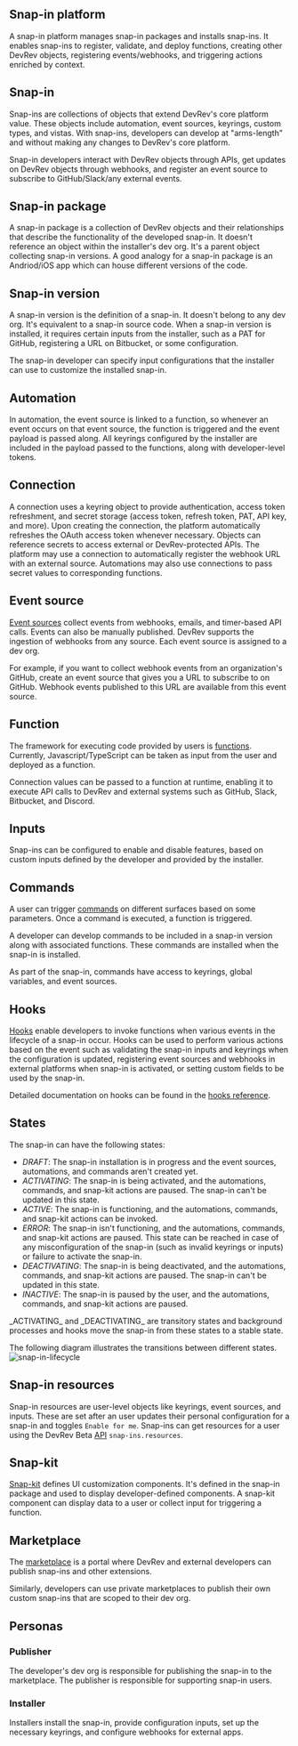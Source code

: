 ## Snap-in platform

A snap-in platform manages snap-in packages and installs snap-ins. It enables snap-ins to register, validate, and deploy functions, creating other DevRev objects, registering events/webhooks, and triggering actions enriched by context.

## Snap-in

Snap-ins are collections of objects that extend DevRev's core platform value. These objects include automation, event sources, keyrings, custom types, and vistas. With snap-ins, developers can develop at "arms-length" and without making any changes to DevRev's core platform.

Snap-in developers interact with DevRev objects through APIs, get updates on DevRev objects through webhooks, and register an event source to subscribe to GitHub/Slack/any external events.

## Snap-in package

A snap-in package is a collection of DevRev objects and their relationships that describe the functionality of the developed snap-in. 
It doesn't reference an object within the installer's dev org. It's a parent object collecting snap-in versions. A good analogy for a snap-in package is an Andriod/iOS app which can house different versions of the code.

## Snap-in version

A snap-in version is the definition of a snap-in. It doesn't belong to any dev org. It's equivalent to a snap-in source code. When a snap-in version is installed, it requires certain inputs from the installer, such as a PAT for GitHub, registering a URL on Bitbucket, or some configuration.

The snap-in developer can specify input configurations that the installer can use to customize the installed snap-in.

## Automation

In automation, the event source is linked to a function, so whenever an event occurs on that event source, the function is triggered and the event payload is passed along. All keyrings configured by the installer are included in the payload passed to the functions, along with developer-level tokens.

## Connection

A connection uses a keyring object to provide authentication, access token refreshment, and secret storage (access token, refresh token, PAT, API key, and more). Upon creating the connection, the platform automatically refreshes the OAuth access token whenever necessary. Objects can reference secrets to access external or DevRev-protected APIs. The platform may use a connection to automatically register the webhook URL with an external source. Automations may also use connections to pass secret values to corresponding functions.

## Event source

[Event sources](/welcome/snap-in-development/references/event-sources) collect events from webhooks, emails, and timer-based API calls. Events can also be manually published. DevRev supports the ingestion of webhooks from any source. Each event source is assigned to a dev org.

For example, if you want to collect webhook events from an organization's GitHub, create an event source that gives you a URL to subscribe to on GitHub. Webhook events published to this URL are available from this event source.

## Function

The framework for executing code provided by users is [functions](/welcome/snap-in-development/references/functions). Currently, Javascript/TypeScript can be taken as input from the user and deployed as a function.

Connection values can be passed to a function at runtime, enabling it to execute API calls to DevRev and external systems such as GitHub, Slack, Bitbucket, and Discord.

## Inputs

Snap-ins can be configured to enable and disable features, based on custom inputs defined by the developer and provided by the installer.

## Commands

A user can trigger [commands](/welcome/snap-in-development/references/commands) on different surfaces based on some parameters. Once a command is executed, a function is triggered.

A developer can develop commands to be included in a snap-in version along with associated functions. These commands are installed when the snap-in is installed.

As part of the snap-in, commands have access to keyrings, global variables, and event sources.

## Hooks

[Hooks](/welcome/snap-in-development/references/hooks) enable developers to invoke functions when various events in the lifecycle of a snap-in occur. Hooks can be used to perform various actions based on the event such as validating the snap-in inputs and keyrings when the configuration is updated, registering event sources and webhooks in external platforms when snap-in is activated, or setting custom fields to be used by the snap-in.

Detailed documentation on hooks can be found in the [hooks reference](/welcome/snap-in-development/references/hooks).

## States

The snap-in can have the following states:

- _DRAFT_: The snap-in installation is in progress and the event sources, automations, and commands aren't created yet.
- _ACTIVATING_: The snap-in is being activated, and the automations, commands, and snap-kit actions are paused. The snap-in can't be updated in this state.
- _ACTIVE_: The snap-in is functioning, and the automations, commands, and snap-kit actions can be invoked.
- _ERROR_: The snap-in isn't functioning, and the automations, commands, and snap-kit actions are paused. This state can be reached in case of any misconfiguration of the snap-in (such as invalid keyrings or inputs) or failure to activate the snap-in.
- _DEACTIVATING_: The snap-in is being deactivated, and the automations, commands, and snap-kit actions are paused. The snap-in can't be updated in this state.
- _INACTIVE_: The snap-in is paused by the user, and the automations, commands, and snap-kit actions are paused.

<Callout intent="info">
_ACTIVATING_ and _DEACTIVATING_ are transitory states and background processes and hooks move the snap-in from these states to a stable state.
</Callout>

The following diagram illustrates the transitions between different states.
![snap-in-lifecycle](https://github.com/devrev/fern-api-docs/assets/74637789/480653c7-1921-42f7-a643-68c1b5075ba7)

## Snap-in resources

Snap-in resources are user-level objects like keyrings, event sources, and inputs. These are set after an user updates their personal configuration for a snap-in and toggles `Enable for me`. Snap-ins can get resources for a user using the DevRev Beta [API](https://docs.devrev.ai/beta-api-spec#/operations/snap-ins-resources) `snap-ins.resources`.

## Snap-kit

[Snap-kit](/welcome/snap-in-development/references/snapkit) defines UI customization components. It's defined in the snap-in package and used to display developer-defined components. A snap-kit component can display data to a user or collect input for triggering a function.

## Marketplace

The [marketplace](https://marketplace.devrev.ai/marketplace) is a portal where DevRev and external developers can publish snap-ins and other extensions.

Similarly, developers can use private marketplaces to publish their own custom snap-ins that are scoped to their dev org.

## Personas

### Publisher

The developer's dev org is responsible for publishing the snap-in to the marketplace. The publisher is responsible for supporting snap-in users.

### Installer

Installers install the snap-in, provide configuration inputs, set up the necessary keyrings, and configure webhooks for external apps.
